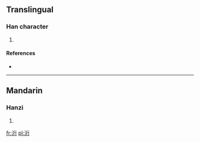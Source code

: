 ==Translingual==

===Han character===
{{Han char|rn=85|rad=水|as=06|sn=9|four=3211<sub>2</sub>|canj=水竹人弓 (EHON)}}

# {{defn|Han|sort=水06}}

====References====
* {{Han ref|kx=0620.020|dkj=17371|hdz=31611.050|uh=6D10|ud=27920|bh=CFAD|bd=53165}}

----

==Mandarin==

===Hanzi===
{{cmn-hanzi|pin=[[xíng]] ([[xing2]])|wg=hsing<sup>2</sup>}}

# {{defn|Mandarin|sort=水06}}

[[fr:洐]]
[[pl:洐]]